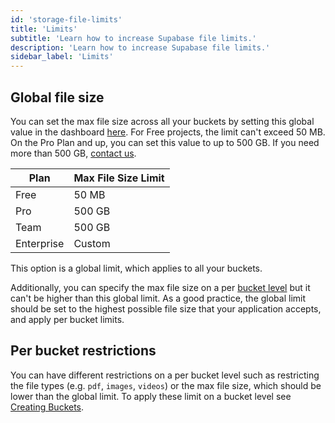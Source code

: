 ```yaml
---
id: 'storage-file-limits'
title: 'Limits'
subtitle: 'Learn how to increase Supabase file limits.'
description: 'Learn how to increase Supabase file limits.'
sidebar_label: 'Limits'
---
```


## Global file size

You can set the max file size across all your buckets by setting this global value in the dashboard [here](https://supabase.com/dashboard/project/_/storage/settings). For Free projects, the limit can't exceed 50 MB. On the Pro Plan and up, you can set this value to up to 500 GB. If you need more than 500 GB, [contact us](https://supabase.com/dashboard/support/new).

| Plan       | Max File Size Limit |
| ---------- | ------------------- |
| Free       | 50 MB               |
| Pro        | 500 GB              |
| Team       | 500 GB              |
| Enterprise | Custom              |

<Admonition type="note">

This option is a global limit, which applies to all your buckets.

</Admonition>

Additionally, you can specify the max file size on a per [bucket level](/docs/guides/storage/buckets/creating-buckets#restricting-uploads) but it can't be higher than this global limit. As a good practice, the global limit should be set to the highest possible file size that your application accepts, and apply per bucket limits.

## Per bucket restrictions

You can have different restrictions on a per bucket level such as restricting the file types (e.g. `pdf`, `images`, `videos`) or the max file size, which should be lower than the global limit. To apply these limit on a bucket level see [Creating Buckets](/docs/guides/storage/buckets/creating-buckets#restricting-uploads).
